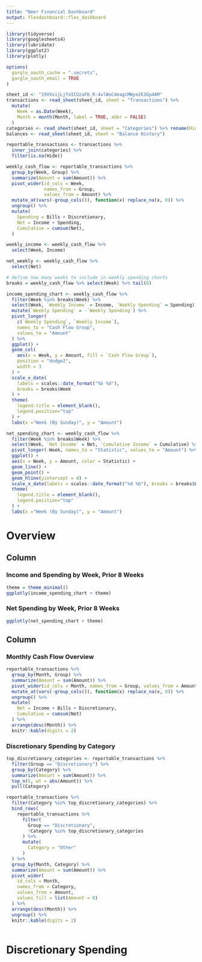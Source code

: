 ```yaml
---
title: "Neer Financial Dashboard"
output: flexdashboard::flex_dashboard
---
```


```r
library(tidyverse)
library(googlesheets4)
library(lubridate)
library(ggplot2)
library(plotly)
```

```r
options(
  gargle_oauth_cache = ".secrets",
  gargle_oauth_email = TRUE
)
```


```r
sheet_id <- "19XVxijLjfoICUzaFb_R-4vlWuCdeagcMWye2E2Gp4AM"
transactions <- read_sheet(sheet_id, sheet = "Transactions") %>% 
  mutate(
    Week = as.Date(Week),
    Month = month(Month, label = TRUE, abbr = FALSE)
  )
categories <- read_sheet(sheet_id, sheet = "Categories") %>% rename(Hide = `Hide From Reports`) %>% select(Category:Hide)
balances <- read_sheet(sheet_id, sheet = "Balance History")
```

```r
reportable_transactions <- transactions %>% 
  inner_join(categories) %>% 
  filter(is.na(Hide))
```
```r
weekly_cash_flow <- reportable_transactions %>%
  group_by(Week, Group) %>%
  summarize(Amount = sum(Amount)) %>%
  pivot_wider(id_cols = Week,
              names_from = Group,
              values_from = Amount) %>%
  mutate_at(vars(-group_cols()), function(x) replace_na(x, 0)) %>%
  ungroup() %>%
  mutate(
    Spending = Bills + Discretionary,
    Net = Income + Spending,
    Cumulative = cumsum(Net),
  )

weekly_income <- weekly_cash_flow %>%
  select(Week, Income)

net_weekly <- weekly_cash_flow %>%
  select(Net)
```

```r
# define how many weeks to include in weekly spending charts
breaks = weekly_cash_flow %>% select(Week) %>% tail(8)
```

```r
income_spending_chart <- weekly_cash_flow %>%
  filter(Week %in% breaks$Week) %>%
  select(Week, `Weekly Income` = Income, `Weekly Spending` = Spending) %>%
  mutate(`Weekly Spending` = -`Weekly Spending`) %>%
  pivot_longer(
    c(`Weekly Spending`, `Weekly Income`),
    names_to = "Cash Flow Group",
    values_to = "Amount"
  ) %>%
  ggplot() +
  geom_col( 
    aes(x = Week, y = Amount, fill = `Cash Flow Group`),
    position = "dodge2",
    width = 3
  ) +
  scale_x_date(
    labels = scales::date_format("%b %d"),
    breaks = breaks$Week
  ) +
  theme(
    legend.title = element_blank(), 
    legend.position="top"
  ) + 
  labs(x ="Week (By Sunday)", y = "Amount")
```

```r
net_spending_chart <- weekly_cash_flow %>%
  filter(Week %in% breaks$Week) %>%
  select(Week, `Net Income` = Net, `Cumulative Income` = Cumulative) %>% 
  pivot_longer(-Week, names_to = "Statistic", values_to = "Amount") %>%
  ggplot() + 
  aes(x = Week, y = Amount, color = Statistic) +
  geom_line() +
  geom_point() +
  geom_hline(yintercept = 0) + 
  scale_x_date(labels = scales::date_format("%d %b"), breaks = breaks$Week) +
  theme(
    legend.title = element_blank(), 
    legend.position="top"
  ) + 
  labs(x ="Week (By Sunday)", y = "Amount")
```

# Overview

## Column

### Income and Spending by Week, Prior 8 Weeks
```r
theme = theme_minimal()
ggplotly(income_spending_chart + theme)
```

### Net Spending by Week, Prior 8 Weeks
```r
ggplotly(net_spending_chart + theme)
```


   
## Column

### Monthly Cash Flow Overview

```r
reportable_transactions %>%
  group_by(Month, Group) %>%
  summarize(Amount = sum(Amount)) %>%
  pivot_wider(id_cols = Month, names_from = Group, values_from = Amount) %>%
  mutate_at(vars(-group_cols()), function(x) replace_na(x, 0)) %>%
  ungroup() %>%
  mutate(
    Net = Income + Bills + Discretionary,
    Cumulative = cumsum(Net)
  ) %>%
  arrange(desc(Month)) %>%
  knitr::kable(digits = 2)
```
 
### Discretionary Spending by Category
    
```r
top_discretionary_categories <- reportable_transactions %>%
  filter(Group == "Discretionary") %>%
  group_by(Category) %>%
  summarize(Amount = sum(Amount)) %>%
  top_n(5, wt = abs(Amount)) %>%
  pull(Category)

reportable_transactions %>%
  filter(Category %in% top_discretionary_categories) %>%
  bind_rows(
    reportable_transactions %>% 
      filter(
        Group == "Discretionary", 
        !Category %in% top_discretionary_categories
      ) %>%
      mutate(
        Category = "Other"
      )
  ) %>%
  group_by(Month, Category) %>%
  summarize(Amount = sum(Amount)) %>%
  pivot_wider(
    id_cols = Month,
    names_from = Category,
    values_from = Amount,
    values_fill = list(Amount = 0)
  ) %>%
  arrange(desc(Month)) %>% 
  ungroup() %>% 
  knitr::kable(digits = 2)
```
```r

```

# Discretionary Spending